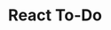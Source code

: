 ---
title: React To-Do
image: ../images/react-to-do.jpg
skills: ['React.js', 'JavaScript']
desc: Super simple but weirdly addictive to-do list. Add and delete as many items as you like! Built with React and hosted on Heroku.
imageAlt: To-do list with remove button on each to-do and text input under list to add new to-do
github: https://github.com/maureenlholland/to-do-app
live: https://to-do-app-2018.herokuapp.com/
---